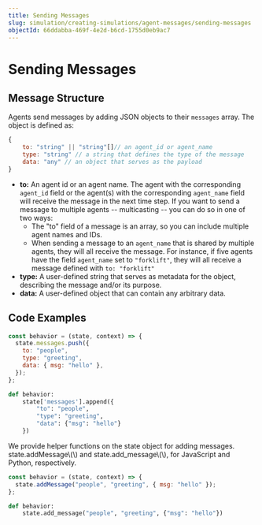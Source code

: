```yaml
---
title: Sending Messages
slug: simulation/creating-simulations/agent-messages/sending-messages
objectId: 66ddabba-469f-4e2d-b6cd-1755d0eb9ac7
---
```


# Sending Messages

## Message Structure

Agents send messages by adding JSON objects to their `messages` array. The object is defined as:

```javascript
{
    to: "string" || "string"[]// an agent_id or agent_name
    type: "string" // a string that defines the type of the message
    data: "any" // an object that serves as the payload
}
```

- **to:** An agent id or an agent name. The agent with the corresponding `agent_id` field or the agent\(s\) with the corresponding `agent_name` field will receive the message in the next time step. If you want to send a message to multiple agents -- multicasting -- you can do so in one of two ways:
  - The "to" field of a message is an array, so you can include multiple agent names and IDs.
  - When sending a message to an `agent_name` that is shared by multiple agents, they will all receive the message. For instance, if five agents have the field `agent_name` set to `"forklift"`, they will all receive a message defined with `to: "forklift"`
- **type:** A user-defined string that serves as metadata for the object, describing the message and/or its purpose.
- **data:** A user-defined object that can contain any arbitrary data.

## Code Examples

<Tabs>
<Tab title="JavaScript" >

```javascript
const behavior = (state, context) => {
  state.messages.push({
    to: "people",
    type: "greeting",
    data: { msg: "hello" },
  });
};
```

</Tab>

<Tab title="Python" >

```python
def behavior:
    state['messages'].append({
        "to": "people",
        "type": "greeting",
        "data": {"msg": "hello"}
    })
```

</Tab>
</Tabs>

<Hint style="info">
  We provide helper functions on the state object for adding messages.
  state.addMessage\(\) and state.add_message\(\), for JavaScript and Python,
  respectively.
</Hint>

<Tabs>
<Tab title="JavaScript" >

```javascript
const behavior = (state, context) => {
  state.addMessage("people", "greeting", { msg: "hello" });
};
```

</Tab>

<Tab title="Python" >

```python
def behavior:
    state.add_message("people", "greeting", {"msg": "hello"})
```

</Tab>
</Tabs>
